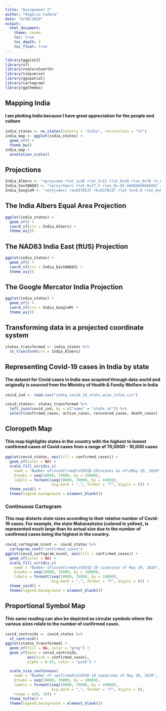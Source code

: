```yaml
---
title: "Assignment 2"
author: "Rogelio Cadena"
date: "9/20/2020"
output: 
  html_document:
    theme: cosmo
    toc: true
    toc_depth: 3
    toc_float: true
---
```


```r
library(ggplot2)
library(sf)
library(rnaturalearth)
library(tidyverse)
library(ggspatial)
library(cartogram)
library(ggthemes)
```

## Mapping India
#### I am plotting India because I have great appreciation for the people and culture
```r
india_states <- ne_states(country = "India", returnclass = "sf")
india_map <- ggplot(india_states) +
  geom_sf() +
  theme_bw()
india_map +
  annotation_scale()
```

## Projections
```r
India_Albers <- "+proj=aea +lat_1=28 +lat_2=12 +lat_0=20 +lon_0=78 +x_0=2000000 +y_0=2000000 +ellps=WGS84 +datum=WGS84 +units=m +no_defs"
India_EastNAD83 <- "+proj=tmerc +lat_0=37.5 +lon_0=-85.66666666666667 +k=0.999966667 +x_0=99999.99989839978 +y_0=249364.9987299975 +ellps=GRS80 +datum=NAD83 +to_meter=0.3048006096012192 +no_defs"
India_GoogleM <- "+proj=merc +a=6378137 +b=6378137 +lat_ts=0.0 +lon_0=0.0 +x_0=0.0 +y_0=0 +k=1.0 +units=m +nadgrids=@null +wktext  +no_defs"
```

## The India Albers Equal Area Projection
```r
ggplot(india_states) +
  geom_sf() +
  coord_sf(crs = India_Albers) +
  theme_wsj()
```

## The NAD83 India East (ftUS) Projection
```r
ggplot(india_states) +
  geom_sf() +
  coord_sf(crs = India_EastNAD83) +
  theme_wsj()
```

## The Google Mercator India Projection
```r
ggplot(india_states) +
  geom_sf() +
  coord_sf(crs = India_GoogleM) +
  theme_wsj()
```

## Transforming data in a projected coordinate system
```r
states_transformed <- india_states %>%
  st_transform(crs = India_Albers)
```

## Representing Covid-19 cases in India by state
#### The dataset for Covid cases in India was acquired through data.world and originally is sourced from the Ministry of Health & Family Welfare in India
```r
covid_ind <- read.csv("india_covid_19_state_wise_info1.csv")

covid_states<- states_transformed %>% 
  left_join(covid_ind, by = c("name" = "state_ut")) %>%
  select(confirmed_cases, active_cases, recovered_cases, death_cases)
```

## Cloropeth Map
#### This map highlights states in the country with the highest to lowest confirmed cases of Covid cases from a range of 70,0000 - 10,000 cases
```r
ggplot(covid_states, aes(fill = confirmed_cases)) +
  geom_sf(color = NA) +
  scale_fill_viridis_c(
    name = "Number of\nconfirmed\nCOVID-19\ncases as of\nMay 29, 2020",
    breaks = seq(10000, 70000, by = 10000),
    labels = formatC(seq(10000, 70000, by = 10000), 
                     big.mark = ",", format = "f", digits = 0)) +
  theme_void() +
  theme(legend.background = element_blank())
```

### Continuous Cartogram
#### This map distorts state sizes according to their relative number of Covid- 19 cases. For example, the state Maharashstra (colored in yellow), is represented much large than its actual size due to the number of confirmed cases being the highest in the country.
```r
covid_cartogram_ncont <- covid_states %>%
  cartogram_cont("confirmed_cases")
ggplot(covid_cartogram_ncont, aes(fill = confirmed_cases)) +
  geom_sf(color = NA) +
  scale_fill_viridis_c(
    name = "Number of\nconfirmed\nCOVID-19 cases\nas of May 29, 2020",
    breaks = seq(10000, 70000, by = 10000),
    labels = formatC(seq(10000, 70000, by = 10000), 
                     big.mark = ",", format = "f", digits = 0)) +
  theme_void() +
  theme(legend.background = element_blank())
```

## Proportional Symbol Map
#### This same reading can also be depicted as circular symbols where the various sizes relate to the number of confirmed cases.
```r
covid_centroids <- covid_states %>%
  st_centroid()
ggplot(states_transformed) +
  geom_sf(fill = NA, color = "gray") +
  geom_sf(data = covid_centroids, 
          aes(size = confirmed_cases),
          alpha = 0.65, color = "pink") +
  
  scale_size_continuous(
    name = "Number of confirmed\nCOVID-19 cases\nas of May 29, 2020",
    breaks = seq(10000, 70000, by = 10000),
    labels = formatC(seq(10000, 70000, by = 10000),  
                     big.mark = ",", format = "f", digits = 0),
    range = c(0, 10)) +
  theme_tufte() +
  theme(legend.background = element_blank())
```

